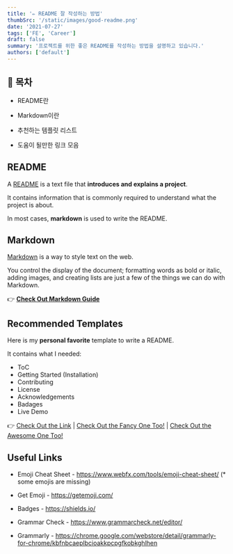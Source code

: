 ```yaml
---
title: '✏️ README 잘 작성하는 방법'
thumbSrc: '/static/images/good-readme.png'
date: '2021-07-27'
tags: ['FE', 'Career']
draft: false
summary: '프로젝트를 위한 좋은 README를 작성하는 방법을 설명하고 있습니다.'
authors: ['default']
---
```


## 📌 목차

- README란

- Markdown이란

- 추천하는 템플릿 리스트

- 도움이 될만한 링크 모음

## README

A [README](https://en.wikipedia.org/wiki/README) is a text file that **introduces and explains a project**.

It contains information that is commonly required to understand what the project is about.

In most cases, **markdown** is used to write the README.

## Markdown

[Markdown](http://daringfireball.net/projects/markdown/) is a way to style text on the web.

You control the display of the document; formatting words as bold or italic, adding images, and creating lists are just a few of the things we can do with Markdown.

👉 [**Check Out Markdown Guide**](https://www.markdownguide.org/basic-syntax/#reference-style-links)

## Recommended Templates

Here is my **personal favorite** template to write a README.

It contains what I needed:

- ToC
- Getting Started (Installation)
- Contributing
- License
- Acknowledgements
- Badages
- Live Demo

👉 [Check Out the Link](https://github.com/othneildrew/Best-README-Template) | [Check Out the Fancy One Too!](https://gist.github.com/ramantehlan/602ad8525699486e097092e4158c5bf1) | [Check Out the Awesome One Too!](https://github.com/matiassingers/awesome-readme)

## Useful Links

- Emoji Cheat Sheet - https://www.webfx.com/tools/emoji-cheat-sheet/ (\* some emojis are missing)

- Get Emoji - https://getemoji.com/

- Badges - https://shields.io/

- Grammar Check - https://www.grammarcheck.net/editor/

- Grammarly - https://chrome.google.com/webstore/detail/grammarly-for-chrome/kbfnbcaeplbcioakkpcpgfkobkghlhen
